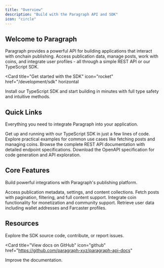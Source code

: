 ```yaml
---
title: "Overview"
description: "Build with the Paragraph API and SDK"
icon: "circle"
---
```


## Welcome to Paragraph

Paragraph provides a powerful API for building applications that interact with onchain publishing. Access publication data, manage posts, work with coins, and integrate user profiles - all through a simple REST API or our TypeScript SDK.

<Card
  title="Get started with the SDK"
  icon="rocket"
  href="/development/sdk"
  horizontal
>
  Install our TypeScript SDK and start building in minutes with full type safety and intuitive methods.
</Card>

## Quick Links

Everything you need to integrate Paragraph into your application.

<Columns cols={2}>
  <Card
    title="SDK Quickstart"
    icon="bolt"
    href="/development/sdk"
  >
    Get up and running with our TypeScript SDK in just a few lines of code.
  </Card>
  <Card
    title="Code Examples"
    icon="code"
    href="/development/sdk/examples"
  >
    Explore practical examples for common use cases like fetching posts and managing coins.
  </Card>
  <Card
    title="API Reference"
    icon="terminal"
    href="/api-reference/publications/get-publication-by-id"
  >
    Browse the complete REST API documentation with detailed endpoint specifications.
  </Card>
  <Card
    title="OpenAPI Spec"
    icon="file-code"
    href="https://github.com/paragraph-xyz/paragraph-sdk-js/blob/main/openapi.json"
  >
    Download the OpenAPI specification for code generation and API exploration.
  </Card>
</Columns>

## Core Features

Build powerful integrations with Paragraph's publishing platform.

<Columns cols={2}>
  <Card
    title="Publications"
    icon="newspaper"
    href="/api-reference/publications/get-publication-by-id"
  >
    Access publication metadata, settings, and content collections.
  </Card>
  <Card
    title="Posts"
    icon="pen-fancy"
    href="/api-reference/posts/list-posts-in-a-publication"
  >
    Fetch posts with pagination, filtering, and full content support.
  </Card>
  <Card
    title="Coins"
    icon="coins"
    href="/api-reference/coins/get-coin-by-id"
  >
    Integrate coin functionality for monetization and community support.
  </Card>
  <Card
    title="User Profiles"
    icon="user"
    href="/api-reference/users/get-user-by-id"
  >
    Retrieve user data including wallet addresses and Farcaster profiles.
  </Card>
</Columns>

## Resources


<Columns cols={2}>
<Card
  title="View SDK on GitHub"
  icon="github"
  href="https://github.com/paragraph-xyz/paragraph-sdk-js"
>
  Explore the SDK source code, contribute, or report issues.
</Card>

<Card
  title="View docs on GitHub"
  icon="github"
  href="https://github.com/paragraph-xyz/paragraph-api-docs"
>
  Improve the documentation.
</Card>
</Columns>
